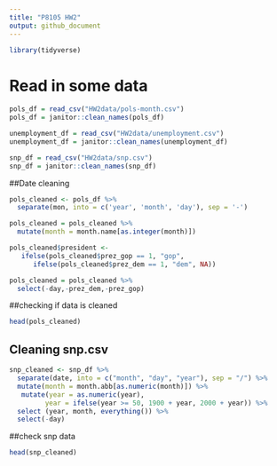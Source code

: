 ```yaml
---
title: "P8105 HW2"
output: github_document
---
```


```r
library(tidyverse)
```

# Read in some data

```r
pols_df = read_csv("HW2data/pols-month.csv")
pols_df = janitor::clean_names(pols_df)
```
```r
unemployment_df = read_csv("HW2data/unemployment.csv")
unemployment_df = janitor::clean_names(unemployment_df)
```
```r
snp_df = read_csv("HW2data/snp.csv")
snp_df = janitor::clean_names(snp_df)
```

##Date cleaning
```r
pols_cleaned <- pols_df %>%
  separate(mon, into = c('year', 'month', 'day'), sep = '-')
```
```r
pols_cleaned = pols_cleaned %>%
  mutate(month = month.name[as.integer(month)])
```

```r
pols_cleaned$president <-   
   ifelse(pols_cleaned$prez_gop == 1, "gop",
      ifelse(pols_cleaned$prez_dem == 1, "dem", NA))
```

```r
pols_cleaned = pols_cleaned %>%
  select(-day,-prez_dem,-prez_gop)
```

##checking if data is cleaned
```r
head(pols_cleaned)
```

## Cleaning snp.csv
```r
snp_cleaned <- snp_df %>%
  separate(date, into = c("month", "day", "year"), sep = "/") %>%
  mutate(month = month.abb[as.numeric(month)]) %>%
   mutate(year = as.numeric(year),
         year = ifelse(year >= 50, 1900 + year, 2000 + year)) %>%
  select (year, month, everything()) %>%
  select(-day)
```
##check snp data
```r
head(snp_cleaned)
```














 



